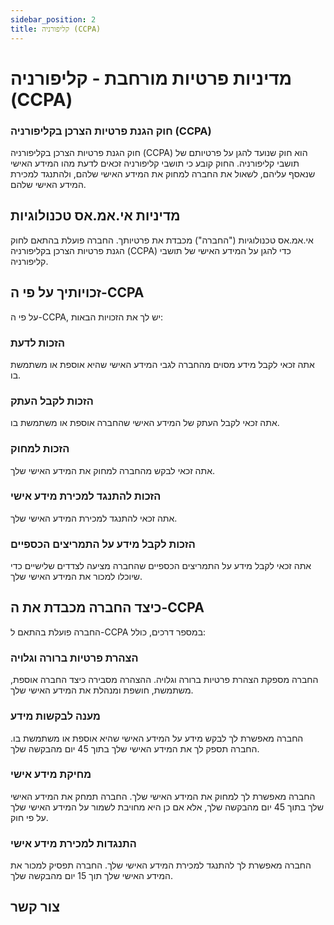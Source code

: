 ```yaml
---
sidebar_position: 2
title: קליפורניה (CCPA)
---
```



# מדיניות פרטיות מורחבת - קליפורניה (CCPA)

### חוק הגנת פרטיות הצרכן בקליפורניה (CCPA)

חוק הגנת פרטיות הצרכן בקליפורניה (CCPA) הוא חוק שנועד להגן על פרטיותם של תושבי קליפורניה. החוק קובע כי תושבי קליפורניה זכאים לדעת מהו המידע האישי שנאסף עליהם, לשאול את החברה למחוק את המידע האישי שלהם, ולהתנגד למכירת המידע האישי שלהם.

## מדיניות אי.אמ.אס טכנולוגיות

אי.אמ.אס טכנולוגיות ("החברה") מכבדת את פרטיותך. החברה פועלת בהתאם לחוק הגנת פרטיות הצרכן בקליפורניה (CCPA) כדי להגן על המידע האישי של תושבי קליפורניה.

## זכויותיך על פי ה-CCPA

על פי ה-CCPA, יש לך את הזכויות הבאות:

### הזכות לדעת
אתה זכאי לקבל מידע מסוים מהחברה לגבי המידע האישי שהיא אוספת או משתמשת בו.

### הזכות לקבל העתק
אתה זכאי לקבל העתק של המידע האישי שהחברה אוספת או משתמשת בו.

### הזכות למחוק
אתה זכאי לבקש מהחברה למחוק את המידע האישי שלך.

### הזכות להתנגד למכירת מידע אישי
אתה זכאי להתנגד למכירת המידע האישי שלך.

### הזכות לקבל מידע על התמריצים הכספיים
אתה זכאי לקבל מידע על התמריצים הכספיים שהחברה מציעה לצדדים שלישיים כדי שיוכלו למכור את המידע האישי שלך.

## כיצד החברה מכבדת את ה-CCPA

החברה פועלת בהתאם ל-CCPA במספר דרכים, כולל:

### הצהרת פרטיות ברורה וגלויה
החברה מספקת הצהרת פרטיות ברורה וגלויה. ההצהרה מסבירה כיצד החברה אוספת, משתמשת, חושפת ומנהלת את המידע האישי שלך.

### מענה לבקשות מידע
החברה מאפשרת לך לבקש מידע על המידע האישי שהיא אוספת או משתמשת בו. החברה תספק לך את המידע האישי שלך בתוך 45 יום מהבקשה שלך.

### מחיקת מידע אישי
החברה מאפשרת לך למחוק את המידע האישי שלך. החברה תמחק את המידע האישי שלך בתוך 45 יום מהבקשה שלך, אלא אם כן היא מחויבת לשמור על המידע האישי שלך על פי חוק.

### התנגדות למכירת מידע אישי
החברה מאפשרת לך להתנגד למכירת המידע האישי שלך. החברה תפסיק למכור את המידע האישי שלך תוך 15 יום מהבקשה שלך.

## צור קשר
